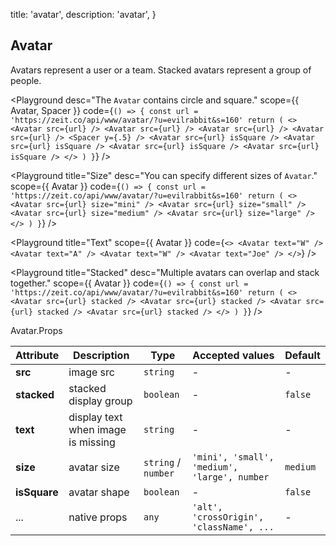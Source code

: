 
  title: 'avatar',
  description: 'avatar',
}

## Avatar

Avatars represent a user or a team. Stacked avatars represent a group of people.


<Playground
  desc="The `Avatar` contains circle and square."
  scope={{ Avatar, Spacer }}
  code={`
() => {
  const url = 'https://zeit.co/api/www/avatar/?u=evilrabbit&s=160'
  return (
    <>
      <Avatar src={url} />
      <Avatar src={url} />
      <Avatar src={url} />
      <Avatar src={url} />
      <Spacer y={.5} />
      <Avatar src={url} isSquare />
      <Avatar src={url} isSquare />
      <Avatar src={url} isSquare />
      <Avatar src={url} isSquare />
    </>
  )
}
`} />


<Playground
 title="Size"
 desc="You can specify different sizes of `Avatar`."
 scope={{ Avatar }}
 code={`
() => {
  const url = 'https://zeit.co/api/www/avatar/?u=evilrabbit&s=160'
  return (
    <>
      <Avatar src={url} size="mini" />
      <Avatar src={url} size="small" />
      <Avatar src={url} size="medium" />
      <Avatar src={url} size="large" />
    </>
  )
}
`} />

<Playground
  title="Text"
  scope={{ Avatar }}
  code={`
<>
  <Avatar text="W" />
  <Avatar text="A" />
  <Avatar text="W" />
  <Avatar text="Joe" />
</>
`} />


<Playground
  title="Stacked"
  desc="Multiple avatars can overlap and stack together."
  scope={{ Avatar }}
  code={`
() => {
  const url = 'https://zeit.co/api/www/avatar/?u=evilrabbit&s=160'
  return (
    <>
      <Avatar src={url} stacked />
      <Avatar src={url} stacked />
      <Avatar src={url} stacked />
      <Avatar src={url} stacked />
    </>
  )
}
`} />

<Attributes>
<Attributes.Title>Avatar.Props</Attributes.Title>

| Attribute | Description | Type | Accepted values | Default
| ---------- | ---------- | ---- |  -------------- | ------ |
| **src** | image src | `string` | - | - |
| **stacked** | stacked display group | `boolean` | - | `false` |
| **text** | display text when image is missing | `string` | - | - |
| **size** | avatar size | `string` / `number` | `'mini', 'small', 'medium', 'large', number` | `medium` |
| **isSquare** | avatar shape | `boolean` | - | `false` |
| ... | native props | `any` | `'alt', 'crossOrigin', 'className', ...` | - |

</Attributes>


